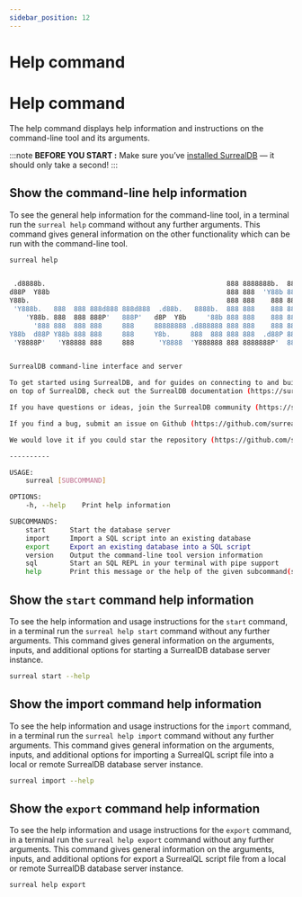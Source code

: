 ```yaml
---
sidebar_position: 12
---
```


# Help command

# Help command

The help command displays help information and instructions on the command-line tool and its arguments.

:::note
__BEFORE YOU START :__ Make sure you’ve [installed SurrealDB](/docs/surrealdb/1.1.x/installation/overview/) — it should only take a second!
:::

## Show the command-line help information
To see the general help information for the command-line tool, in a terminal run the `surreal help` command without any further arguments. This command gives general information on the other functionality which can be run with the command-line tool.

```bash
surreal help
```

```bash

 .d8888b.                                             888 8888888b.  888888b.
d88P  Y88b                                            888 888  'Y88b 888  '88b
Y88b.                                                 888 888    888 888  .88P
 'Y888b.   888  888 888d888 888d888  .d88b.   8888b.  888 888    888 8888888K.
	'Y88b. 888  888 888P'   888P'   d8P  Y8b     '88b 888 888    888 888  'Y88b
	  '888 888  888 888     888     88888888 .d888888 888 888    888 888    888
Y88b  d88P Y88b 888 888     888     Y8b.     888  888 888 888  .d88P 888   d88P
 'Y8888P'   'Y88888 888     888      'Y8888  'Y888888 888 8888888P'  8888888P'


SurrealDB command-line interface and server

To get started using SurrealDB, and for guides on connecting to and building applications
on top of SurrealDB, check out the SurrealDB documentation (https://surrealdb.com/docs/1.1.x).

If you have questions or ideas, join the SurrealDB community (https://surrealdb.com/community).

If you find a bug, submit an issue on Github (https://github.com/surrealdb/surrealdb/issues).

We would love it if you could star the repository (https://github.com/surrealdb/surrealdb).

----------

USAGE:
	surreal [SUBCOMMAND]

OPTIONS:
	-h, --help    Print help information

SUBCOMMANDS:
	start      Start the database server
	import     Import a SQL script into an existing database
	export     Export an existing database into a SQL script
	version    Output the command-line tool version information
	sql        Start an SQL REPL in your terminal with pipe support
	help       Print this message or the help of the given subcommand(s)

```

## Show the `start` command help information

To see the help information and usage instructions for the `start` command, in a terminal run the `surreal help start` command without any further arguments. This command gives general information on the arguments, inputs, and additional options for starting a SurrealDB database server instance.

```bash
surreal start --help
```

## Show the import command help information

To see the help information and usage instructions for the `import` command, in a terminal run the `surreal help import` command without any further arguments. This command gives general information on the arguments, inputs, and additional options for importing a SurrealQL script file into a local or remote SurrealDB database server instance.

```bash
surreal import --help
```

## Show the `export` command help information

To see the help information and usage instructions for the `export` command, in a terminal run the `surreal help export` command without any further arguments. This command gives general information on the arguments, inputs, and additional options for export a SurrealQL script file from a local or remote SurrealDB database server instance.

```bash
surreal help export
```
